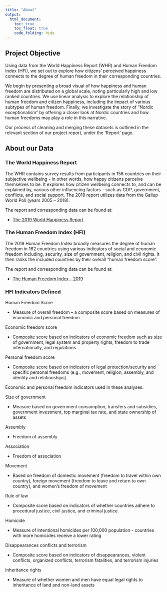 ```yaml
---
title: "About"
output: 
  html_document:
    toc: true
    toc_float: true
    code_folding: hide
---
```


## Project Objective

Using data from the World Happiness Report (WHR) and Human Freedom Index (HFI), we set out to explore how citizens' perceived happiness connects to the degree of human freedom in their corresponding countries.

We begin by presenting a broad visual of how happiness and human freedom are distributed on a global scale, noting particularly high and low ranked countries. We use linear analysis to explore the relationship of human freedom and citizen happiness, including the impact of various subtypes of human freedom. Finally, we investigate the story of "Nordic exceptionalism" by offering a closer look at Nordic countries and how human freedoms may play a role in this narrative. 

Our process of cleaning and merging these datasets is outlined in the relevant section of our project report, under the 'Report' page. 

## About our Data {.tabset}


### The World Happiness Report 

The WHR contains survey results from participants in 156 countries on their subjective wellbeing  - in other words, how happy citizens perceive themselves to be. It explores how citizen wellbeing connects to, and can be explained by, various other influencing factors – such as GDP, government, conflicts, and social support. The 2019 report utilizes data from the Gallup World Poll (years 2005 – 2018).

The report and corresponding data can be found at: 

* [The 2019 World Happiness Report ](https://worldhappiness.report/ed/2019/)


### The Human Freedom Index (HFI)

The 2019 Human Freedom Index broadly measures the degree of human freedom in 162 countries using various indicators of social and economic freedom including, security, size of government, religion, and civil rights. It then ranks the included countries by their overall “human freedom score”.

The report and corresponding data can be found at: 

* [The Human Freedom Index - 2019](https://www.cato.org/human-freedom-index-new)

### HFI Indicators Defined

Human Freedom Score

* Measure of overall freedom – a composite score based on measures of economic and personal freedom

Economic freedom score 

* Composite score based on indicators of economic freedom such as size of government, legal system and property rights, freedom to trade internationally, and regulations

Personal freedom score 

* Composite score based on indicators of legal protection/security and specific personal freedoms (e.g., movement, religion, assembly, and identity and relationships)

Economic and personal freedom indicators used in these analyses: 

Size of government 
 
* Measure based on government consumption, transfers and subsidies, government investment, top marginal tax rate, and state ownership of assets

Assembly

* Freedom of assembly

Association

* Freedom of association

Movement 

* Based on freedom of domestic movement (freedom to travel within own country), foreign movement (freedom to leave and return to own country), and women’s freedom of movement

Rule of law 

 * Composite score based on indicators of whether countries adhere to procedural justice, civil justice, and criminal justice.

Homicide 

* Measure of intentional homicides per 100,000 population - countries with more homicides receive a lower rating

Disappearances conflicts and terrorism 

* Composite score based on indicators of disappearances, violent conflicts, organized conflicts, terrorism fatalities, and terrorism injuries

Inheritance rights

* Measure of whether women and men have equal legal rights to inheritance of land and non-land assets
